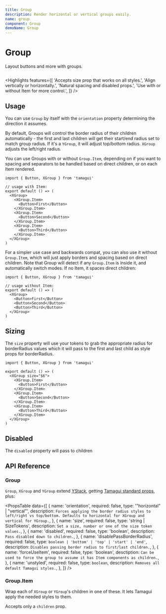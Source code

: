 ```yaml
---
title: Group
description: Render horizontal or vertical groups easily.
name: group
component: Group
demoName: Group
---
```


# Group

<Description>Layout buttons and more with groups.</Description>

<HeroContainer>
  <GroupDemo />
</HeroContainer>

```tsx hero template=Group

```

<Highlights
  features={[
    'Accepts size prop that works on all styles.',
    'Align vertically or horizontally.',
    'Natural spacing and disabled props.',
    'Use with or without Item for more control.',
  ]}
/>

## Usage

You can use `Group` by itself with the `orientation` property determining the direction it assumes.

By default, Groups will control the border radius of their children automatically - the first and last children will get their start/end radius set to match group radius. If it's a `YGroup`, it will adjust top/bottom radius. `XGroup` adjusts the left/right radius.

You can use Groups with or without `Group.Item`, depending on if you want to spacing and separators to be handled based on direct children, or on each Item rendered.

```tsx
import { Button, XGroup } from 'tamagui'

// usage with Item:
export default () => (
  <XGroup>
    <XGroup.Item>
      <Button>First</Button>
    </XGroup.Item>
    <XGroup.Item>
      <Button>Second</Button>
    </XGroup.Item>
    <XGroup.Item>
      <Button>Third</Button>
    </XGroup.Item>
  </XGroup>
)
```

For a simpler use case and backwards compat, you can also use it without `Group.Item`, which will just apply borders and spacing based on direct children. Note that Group will detect if any `Group.Item` is inside it, and automatically switch modes. If no Item, it spaces direct children:

```tsx
import { Button, XGroup } from 'tamagui'

// usage without Item:
export default () => (
  <XGroup>
    <Button>First</Button>
    <Button>Second</Button>
    <Button>Third</Button>
  </XGroup>
)
```

## Sizing

The `size` property will use your tokens to grab the appropriate radius for borderRadius values which it will pass to the first and last child as style props for borderRadius.

```tsx
import { Button, XGroup } from 'tamagui'

export default () => (
  <XGroup size="$6">
    <XGroup.Item>
      <Button>First</Button>
    </XGroup.Item>
    <XGroup.Item>
      <Button>Second</Button>
    </XGroup.Item>
    <XGroup.Item>
      <Button>Third</Button>
    </XGroup.Item>
  </XGroup>
)
```

## Disabled

The `disabled` property will pass to children

<HeroContainer>
  <GroupDisabledDemo />
</HeroContainer>

## API Reference

### Group

`Group`, `XGroup` and `YGroup` extend [YStack](/docs/components/stacks), getting [Tamagui standard props](/docs/intro/props), plus:

<PropsTable
  data={[
    {
      name: 'orientation',
      required: false,
      type: '"horizontal" | "vertical"',
      description: `Forces applying the border radius styles to left/right vs top/bottom. Defaults to horizontal for XGroup and vertical for YGroup.`,
    },
    {
      name: 'size',
      required: false,
      type: 'string | SizeTokens',
      description: `Set a size, number or one of the size token values.`,
    },
    {
      name: 'disabled',
      required: false,
      type: 'boolean',
      description: `Pass disabled down to children.`,
    },
    {
      name: 'disablePassBorderRadius',
      required: false,
      type: `boolean | 'bottom' | 'top' | 'start' | 'end'`,
      description: `Disables passing border radius to first/last children.`,
    },
    {
      name: 'forceUseItem',
      required: false,
      type: 'boolean',
      desctiption: `Can be used to force the group to assume it has Item components as children.`,
    },
    {
      name: 'unstyled',
      required: false,
      type: `boolean`,
      description: `Removes all default Tamagui styles.`,
    },
  ]}
/>

### Group.Item

Wrap each of `XGroup` or `YGroup`'s children in one of these. It lets Tamagui apply the needed styles to them.

Accepts only a `children` prop.
